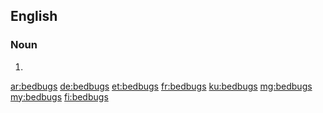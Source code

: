 {{also|bed bugs}}
==English==

===Noun===
{{head|en|noun plural form}}

# {{plural of|bedbug|lang=en}}

[[ar:bedbugs]]
[[de:bedbugs]]
[[et:bedbugs]]
[[fr:bedbugs]]
[[ku:bedbugs]]
[[mg:bedbugs]]
[[my:bedbugs]]
[[fi:bedbugs]]